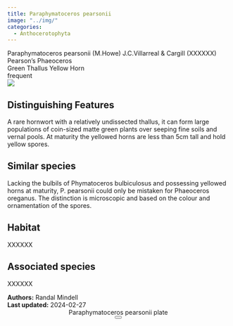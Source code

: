 ```yaml
---
title: Paraphymatoceros pearsonii
image: "../img/"
categories:
  - Anthocerotophyta
---
```


<div class="info-panel">
 <div class="info-top">
  <div class="taxon-scientific"><span class="taxon-name">Paraphymatoceros pearsonii</span> <span class="taxon-authority">(M.Howe) J.C.Villarreal &amp; Cargill</span> <span class="taxon-family">(XXXXXX)</span></div>
  <div class="taxon-common">Pearson's Phaeoceros</div>
 </div>
 <div class="info-bottom">
  <div class="taxon-qnd">Green Thallus Yellow Horn</div>
  <div class="taxon-abundance">frequent</div>
 </div>
</div>
<div class="imerss-content-frame">
 <div class="imerss-image-header">
  <div class="imerss-image-holder imerss-column-left" data-toggle="tooltip" style="background-image: url(../img/)" title="">
  </div>

  <div class="imerss-image-holder imerss-column-right" data-toggle="tooltip" style="background-image: url(../img/)" title="">
  </div>
 </div>
 <div class="imerss-content-lower">
  <div class="imerss-column-left">
  <div class="tab-microscope" data-micromodal-trigger="modal-plate">
  <img src="../img/bryo guide microscope.png"/>
  </div>

<h2>Distinguishing Features</h2>

A rare hornwort with a relatively undissected thallus, it can form large populations of coin-sized matte green plants over seeping fine soils and vernal pools. At maturity the yellowed horns are less than 5cm tall and hold yellow spores.

<h2>Similar species</h2>

Lacking the bulbils of Phymatoceros bulbiculosus and possessing yellowed horns at maturity, P. pearsonii could only be mistaken for Phaeoceros oreganus. The distinction is microscopic and based on the colour and ornamentation of the spores.

<h2>Habitat</h2>

XXXXXX

<h2>Associated species</h2>

XXXXXX
</div>

<div class="imerss-column-right">

<div class="imerss-image-holder imerss-column-right" data-toggle="tooltip" style="background-image: url(../img/)" title="">
</div>

</div>

</div>
</div>

<div class="taxon-footer">
 <div class="taxon-authors"><b>Authors:</b> <span>Randal Mindell</span></div>
 <div class="taxon-update"><b>Last updated:</b> <span>2024-02-27</span></div>
</div>

<div class="modal micromodal-slide" id="modal-plate" aria-hidden="true">
 <div class="modal__overlay" tabindex="-1" data-micromodal-close>
  <div class="modal__container" role="dialog" aria-modal="true" aria-labelledby="modal-plate-title" >
   <header class="modal__header">
   <div class="modal__title" id="modal-plate-title">
  Paraphymatoceros pearsonii plate
   </div>
   <button class="modal__close" aria-label="Close" data-micromodal-close></button>
   </header>
  <div class="modal__content" id="modal-plate-content">
   <div class="imerss-image-holder" data-toggle="tooltip" style="background-image: url(../img/)" title="">
  </div>
  </div>
  </div>
 </div>
</div>

<script src="../js/micromodal.min.js"></script>
<link href="../css/style-taxon.css" rel="stylesheet">
<link href="../css/micromodal.css" rel="stylesheet">

<script>
MicroModal.init();
</script>

